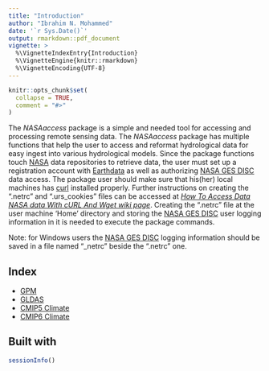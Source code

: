 ```yaml
---
title: "Introduction"
author: "Ibrahim N. Mohammed"
date: '`r Sys.Date()`'
output: rmarkdown::pdf_document
vignette: >
  %\VignetteIndexEntry{Introduction}
  %\VignetteEngine{knitr::rmarkdown}
  %\VignetteEncoding{UTF-8}
---
```


```r
knitr::opts_chunk$set(
  collapse = TRUE,
  comment = "#>"
)
```

The _NASAaccess_ package is a simple and needed tool for accessing and processing remote sensing data.
The _NASAaccess_ package has multiple functions that help the user to access and reformat hydrological data for easy ingest into various hydrological models. Since the package functions touch [NASA](https://www.nasa.gov/ "The National Aeronautics and Space Administration") data repositories to retrieve data, the user must set up a registration account with [Earthdata](https://urs.earthdata.nasa.gov/users/new) as well as authorizing [NASA GES DISC](https://disc.gsfc.nasa.gov/data-access) data access. The package user should make sure that his(her) local machines has [curl](https://curl.se/) installed properly. Further instructions on creating the ".netrc" and ".urs_cookies" files can be accessed at [*How To Access Data NASA data With cURL And Wget wiki page*](https://wiki.earthdata.nasa.gov/display/EL/How+To+Access+Data+With+cURL+And+Wget). Creating the ".netrc" file at the user machine 'Home' directory and storing the [NASA GES DISC](https://disc.gsfc.nasa.gov/) user logging information in it is needed to execute the package commands.

Note: for Windows users the [NASA GES DISC](https://disc.gsfc.nasa.gov/) logging information should be saved in a file named "_netrc" beside the ".netrc" one.


## Index

* [GPM](GPM.pdf)
* [GLDAS](GLDAS.pdf)
* [CMIP5 Climate](NEXGDDP.pdf)
* [CMIP6 Climate](NEXGDDP-CMIP6.pdf)


## Built with

```r
sessionInfo()

```
